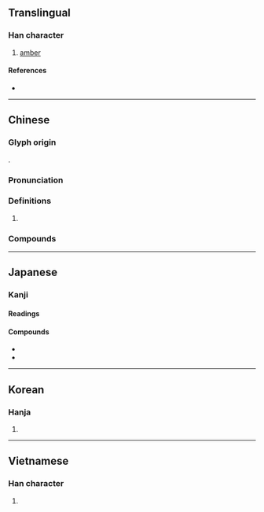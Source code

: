 {{character info/new}}
==Translingual==

===Han character===
{{Han char|rn=96|rad=玉|as=05|sn=9|four=16100|canj=MGHA|ids=⿰𤣩白}}

# [[amber]]

====References====
* {{Han ref|kx=0729.100|dkj=20904|dj=1141.030|hdz=21107.060|uh=73C0|ud=29632|bh=ACC4|bd=44228}}

----

==Chinese==
{{zh-forms}}

===Glyph origin===
{{Han etym}}
{{Han compound|玉|白|ls=psc|c1=s|c2=p|t1=jade}}.

===Pronunciation===
{{zh-pron
|m=pò
|c=paak3
|mc=y
|oc=y
|cat=
}}

===Definitions===
{{zh-hanzi}}

# {{zh-only|琥珀|amber}}

===Compounds===
{{zh-der|琥珀|琥珀色|琥珀酸|蠟珀|黳珀}}

----

==Japanese==

===Kanji===
{{ja-kanji|rs=玉05}}

====Readings====
{{ja-readings
|goon=ひゃく
|kanon=はく
}}

====Compounds====
* {{ja-r|琥%珀|こ%はく}}
* {{ja-r|琥%珀%色|こ%はく%いろ}}

----

==Korean==

===Hanja===
{{ko-hanja|hangeul=박|eumhun=|rv=bak|mr=pak|y=pak}}

# {{rfdef|ko|sort=玉05}}

----

==Vietnamese==

===Han character===
{{vi-hantu|[[phách]]|rs=玉05}}

# {{rfdef|vi|sort=玉05}}